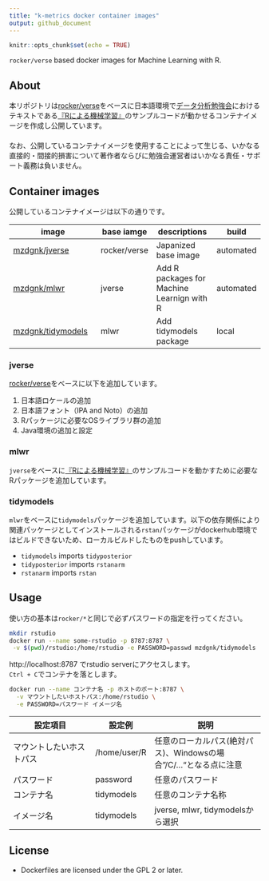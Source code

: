 ```yaml
---
title: "k-metrics docker container images"
output: github_document
---
```


```r
knitr::opts_chunk$set(echo = TRUE)
```

`rocker/verse` based docker images for Machine Learning with R.

## About
本リポジトリは[rocker/verse](https://hub.docker.com/r/rocker/verse)をベースに日本語環境で[データ分析勉強会](https://sites.google.com/site/kantometrics/2019)におけるテキストである[『Rによる機械学習』](https://www.shoeisha.co.jp/book/detail/9784798145112)のサンプルコードが動かせるコンテナイメージを作成し公開しています。  
　  
なお、公開しているコンテナイメージを使用することによって生じる、いかなる直接的・間接的損害について著作者ならびに勉強会運営者はいかなる責任・サポート義務は負いません。

## Container images
公開しているコンテナイメージは以下の通りです。

image                                                           | base iamge   | descriptions                               | build
----------------------------------------------------------------|--------------|--------------------------------------------|-----
[mzdgnk/jverse](https://hub.docker.com/r/mzdgnk/jverse)         | rocker/verse | Japanized base image                       | automated
[mzdgnk/mlwr](https://hub.docker.com/r/mzdgnk/mlwr)             | jverse       | Add R packages for Machine Learnign with R | automated
[mzdgnk/tidymodels](https://hub.docker.com/r/mzdgnk/tidymodels) | mlwr         | Add tidymodels package                     | local

### jverse
[rocker/verse](https://hub.docker.com/r/rocker/verse)をベースに以下を追加しています。

1. 日本語ロケールの追加
1. 日本語フォント（IPA and Noto）の追加
1. Rパッケージに必要なOSライブラリ群の追加
1. Java環境の追加と設定

### mlwr
`jverse`をベースに[『Rによる機械学習』](https://www.shoeisha.co.jp/book/detail/9784798145112)のサンプルコードを動かすために必要なRパッケージを追加しています。

### tidymodels
`mlwr`をベースに`tidymodels`パッケージを追加しています。以下の依存関係により関連パッケージとしてインストールされる`rstan`パッケージがdockerhub環境ではビルドできないため、ローカルビルドしたものをpushしています。  

* `tidymodels` imports `tidyposterior`  
* `tidyposterior` imports `rstanarm`  
* `rstanarm` imports `rstan`

## Usage
使い方の基本は`rocker/*`と同じで必ずパスワードの指定を行ってください。

```bash
mkdir rstudio
docker run --name some-rstudio -p 8787:8787 \
 -v $(pwd)/rstudio:/home/rstudio -e PASSWORD=passwd mzdgnk/tidymodels
```
http://localhost:8787 でrstudio serverにアクセスします。  
`Ctrl + C`でコンテナを落とします。

```bash
docker run --name コンテナ名 -p ホストのポート:8787 \
  -v マウントしたいホストパス:/home/rstudio \
  -e PASSWORD=パスワード イメージ名
```

設定項目                 | 設定例      | 説明
-------------------------|-------------|---------------------------------
マウントしたいホストパス | /home/user/R | 任意のローカルパス(絶対パス)、Windowsの場合"/C/..."となる点に注意
パスワード               | password    | 任意のパスワード
コンテナ名               | tidymodels  | 任意のコンテナ名称
イメージ名               | tidymodels  | jverse, mlwr, tidymodelsから選択


## License
* Dockerfiles are licensed under the GPL 2 or later.  
